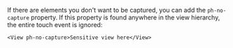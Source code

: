 If there are elements you don't want to be captured, you can add the `ph-no-capture` property. If this property is found anywhere in the view hierarchy, the entire touch event is ignored:
```react-native
<View ph-no-capture>Sensitive view here</View>
``` 